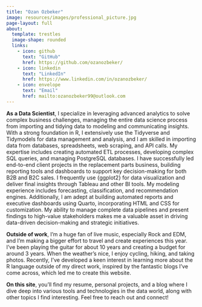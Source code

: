 ```yaml
---
title: "Ozan Ozbeker"
image: resources/images/professional_picture.jpg
page-layout: full
about:
  template: trestles
  image-shape: rounded
  links: 
    - icon: github
      text: "GitHub"
      href: https://github.com/ozanozbeker/
    - icon: linkedin
      text: "LinkedIn"
      href: https://www.linkedin.com/in/ozanozbeker/
    - icon: envelope
      text: "Email"
      href: mailto:ozanozbeker99@outlook.com
---
```


**As a Data Scientist**, I specialize in leveraging advanced analytics to solve complex business challenges, managing the entire data science process from importing and tidying data to modeling and communicating insights. With a strong foundation in R, I extensively use the Tidyverse and Tidymodels for data management and analysis, and I am skilled in importing data from databases, spreadsheets, web scraping, and API calls. My expertise includes creating automated ETL processes, developing complex SQL queries, and managing PostgreSQL databases. I have successfully led end-to-end client projects in the replacement parts business, building reporting tools and dashboards to support key decision-making for both B2B and B2C sales. I frequently use {ggplot2} for data visualization and deliver final insights through Tableau and other BI tools. My modeling experience includes forecasting, classification, and recommendation engines. Additionally, I am adept at building automated reports and executive dashboards using Quarto, incorporating HTML and CSS for customization. My ability to manage complete data pipelines and present findings to high-value stakeholders makes me a valuable asset in driving data-driven decision-making and strategic initiatives.

**Outside of work**, I'm a huge fan of live music, especially Rock and EDM, and I'm making a bigger effort to travel and create experiences this year. I've been playing the guitar for about 10 years and creating a budget for around 3 years. When the weather's nice, I enjoy cycling, hiking, and taking photos. Recently, I've developed a keen interest in learning more about the R language outside of my direct work, inspired by the fantastic blogs I've come across, which led me to create this website.

**On this site**, you'll find my resume, personal projects, and a blog where I dive deep into various tools and technologies in the data world, along with other topics I find interesting. Feel free to reach out and connect!
